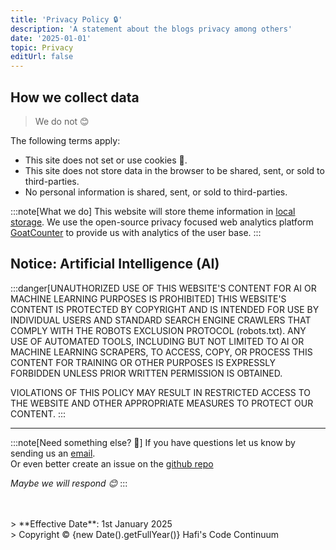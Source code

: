```yaml
---
title: 'Privacy Policy 🔒'
description: 'A statement about the blogs privacy among others'
date: '2025-01-01'
topic: Privacy
editUrl: false
---
```


## How we collect data

> We do not 😊

The following terms apply:
- This site does not set or use cookies 🍪.
- This site does not store data in the browser to be shared, sent, or sold to third-parties.
- No personal information is shared, sent, or sold to third-parties.

:::note[What we do]
This website will store theme information in [local storage](https://developer.mozilla.org/en-US/docs/Web/API/Window/localStorage).
We use the open-source privacy focused web analytics platform [GoatCounter](https://www.goatcounter.com/) to provide us with analytics of the user base.
:::

## Notice: Artificial Intelligence (AI)

:::danger[UNAUTHORIZED USE OF THIS WEBSITE'S CONTENT FOR AI OR MACHINE LEARNING PURPOSES IS PROHIBITED] 
THIS WEBSITE'S CONTENT IS PROTECTED BY COPYRIGHT AND IS INTENDED FOR USE BY INDIVIDUAL USERS AND STANDARD SEARCH ENGINE CRAWLERS THAT COMPLY WITH THE ROBOTS EXCLUSION PROTOCOL (robots.txt). ANY USE OF AUTOMATED TOOLS, INCLUDING BUT NOT LIMITED TO AI OR MACHINE LEARNING SCRAPERS, TO ACCESS, COPY, OR PROCESS THIS CONTENT FOR TRAINING OR OTHER PURPOSES IS EXPRESSLY FORBIDDEN UNLESS PRIOR WRITTEN PERMISSION IS OBTAINED.​

VIOLATIONS OF THIS POLICY MAY RESULT IN RESTRICTED ACCESS TO THE WEBSITE AND OTHER APPROPRIATE MEASURES TO PROTECT OUR CONTENT.
:::



---

:::note[Need something else? 🤔]
If you have questions let us know by sending us an [email](mailto:ufq0x4vbq@mozmail.com).<br/>
Or even better create an issue on the [github repo](https://github.com/HafiTheCat/hafis_code_continuum/issues)

*Maybe we will respond 😊*
:::

<br/>
<br/>
> **Effective Date**: 1st January 2025<br/>
> Copyright © {new Date().getFullYear()} Hafi's Code Continuum
